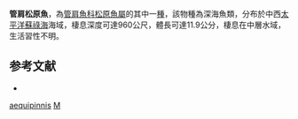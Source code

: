 {{Speciesbox
| taxon = Matsuichthys aequipinnis
| binomial_authority = [[Matsui|Matsui]] & [[Rosenblatt|Rosenblatt]], 1987
| status = NE
| status_system = IUCN3.1
| synonyms = *''Barbantus aequipinnis'', <small>Matsui & Rosenblatt, 1987</small>
}}

'''管肩松原魚'''，為[[管肩魚科|管肩魚科]][[松原魚屬|松原魚屬]]的其中一[[種|種]]，該物種為深海魚類，分布於中西[[太平洋|太平洋]][[蘇祿海|蘇祿海]]海域，棲息深度可達960公尺，體長可達11.9公分，棲息在中層水域，生活習性不明。

== 参考文献 ==
*{{FishBase_species|genus=Matsuichthys|species=aequipinnis|year=2015|month=9}}


{{Taxonbar}}
[[Category:松原魚屬|aequipinnis]]
[[Category:1987年描述的魚類|M]]
